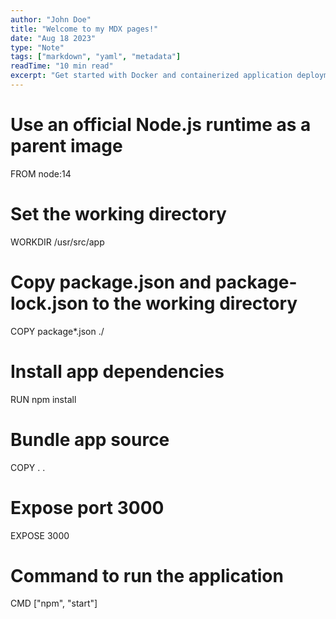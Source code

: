 ```yaml
---
author: "John Doe"
title: "Welcome to my MDX pages!"
date: "Aug 18 2023"
type: "Note"
tags: ["markdown", "yaml", "metadata"]
readTime: "10 min read"
excerpt: "Get started with Docker and containerized application deployment."
---
```


# Use an official Node.js runtime as a parent image

FROM node:14

# Set the working directory

WORKDIR /usr/src/app

# Copy package.json and package-lock.json to the working directory

COPY package\*.json ./

# Install app dependencies

RUN npm install

# Bundle app source

COPY . .

# Expose port 3000

EXPOSE 3000

# Command to run the application

CMD ["npm", "start"]
